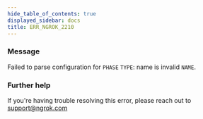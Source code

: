 ```yaml
---
hide_table_of_contents: true
displayed_sidebar: docs
title: ERR_NGROK_2210
---
```


### Message

Failed to parse configuration for `PHASE` `TYPE`: name is invalid `NAME`.

### Further help

If you're having trouble resolving this error, please reach out to [support@ngrok.com](mailto:support@ngrok.com?subject=Help%20with%20ERR_NGROK_2210)
